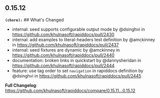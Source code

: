 ## 0.15.12
**`(chore):`** ## What's Changed
* internal: seed supports configurable output mode by @dsinghvi in https://github.com/khulnasoft/rapiddocs/pull/2430
* internal: add examples to literal-headers test definition by @amckinney in https://github.com/khulnasoft/rapiddocs/pull/2437
* internal: seed fixtures are dynamic by @amckinney in https://github.com/khulnasoft/rapiddocs/pull/2440
* documentation: broken links in quickstart by @dannysheridan in https://github.com/khulnasoft/rapiddocs/pull/2444
* feature: use tag order to set `navigation` in rapiddocs definition by @dsinghvi in https://github.com/khulnasoft/rapiddocs/pull/2445


**Full Changelog**: https://github.com/khulnasoft/rapiddocs/compare/0.15.11...0.15.12

